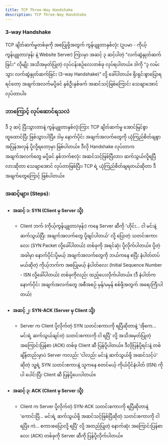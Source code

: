 ```yaml
---
title: TCP Three-Way Handshake
description: TCP Three-Way Handshake
---
```



### 3-way Handshake

TCP ချိတ်ဆက်မှုတစ်ခုကို အစပြုဖို့အတွက် ကွန်ပျူတာနှစ်လုံး (ဥပမာ - ကိုယ့်ကွန်ပျူတာ/ဖုန်း နဲ့ Website Server) ကြားမှာ အဆင့် ၃ ဆင့်ပါတဲ့ "လက်ဆွဲနှုတ်ဆက်ခြင်း" လိုမျိုး အသိအမှတ်ပြုတဲ့ လုပ်ငန်းစဉ်လေးတစ်ခု လုပ်ရပါတယ်။ ဒါကို "၃ လမ်းသွား လက်ဆွဲနှုတ်ဆက်ခြင်း (3-way Handshake)" လို့ ခေါ်ပါတယ်။ ရိုးရှင်းစွာပြောရရင်တော့ အချက်အလက်မပို့ခင် နှစ်ဦးနှစ်ဖက် အဆင်သင့်ဖြစ်ကြောင်း သေချာအောင်လုပ်တာပါ။

### ဘာကြောင့် လုပ်ဆောင်ရသလဲ

ဒီ ၃ ဆင့် ပြီးသွားတာနဲ့ ကွန်ပျူတာနှစ်လုံးကြား TCP ချိတ်ဆက်မှု အောင်မြင်စွာ ထူထောင်ပြီး ဖြစ်သွားပါပြီ။ ဒါမှ နောက်ပိုင်း အချက်အလက်တွေကို ယုံကြည်စိတ်ချစွာ အပြန်အလှန် ပို့လို့ရတော့မှာ ဖြစ်ပါတယ်။ ဒီလို Handshake လုပ်တာက အချက်အလက်တွေ မပို့ခင် နှစ်ဘက်စလုံး အဆင်သင့်ဖြစ်ပြီလား၊ ဆက်သွယ်လို့ရပြီလားဆိုတာ သေချာအောင် လုပ်တာဖြစ်ပြီး၊ TCP ရဲ့ ယုံကြည်စိတ်ချရတယ်ဆိုတာ ဒီအချက်တွေကြောင့် ဖြစ်ပါတယ်။

<ContentImage src={threeWayHandshake} alt="tcp three-way handshake" />

### အဆင့်များ (Steps):

- #### အဆင့် ၁: SYN (Client မှ Server သို့)

  - Client ဘက် (ကိုယ့်ကွန်ပျူတာ/ဖုန်း) ကနေ Server ဆီကို 'ဟိုင်း... ငါ မင်းနဲ့ ဆက်သွယ်ပြီး အချက်အလက်တွေ ပို့ချင်ပါတယ်' လို့ ပြောတဲ့ သတင်းစကားလေး (SYN Packet လို့ခေါ်ပါတယ်) တစ်ခုကို အရင်ဆုံး ပို့လိုက်ပါတယ်။ ပို့တဲ့အခါမှာ နောက်ပိုင်းပို့မယ့် အချက်အလက်တွေကို ဘယ်ကနေ စပြီး နံပါတ်တပ်မယ်ဆိုတဲ့ ကိုယ့်ဘက်က အစပြုမယ့် နံပါတ်လေး (Initial Sequence Number - ISN လို့ခေါ်ပါတယ်) တစ်ခုကိုလည်း ထည့်ပေးလိုက်ပါတယ်။ (ဒီ နံပါတ်က နောက်ပိုင်း အချက်အလက်တွေ အစီအစဉ် မှန်/မမှန် စစ်ဖို့အတွက် အရေးကြီးပါတယ်)

- #### အဆင့် ၂: SYN-ACK (Server မှ Client သို့)

  - Server က Client ပို့လိုက်တဲ့ SYN သတင်းစကားကို ရပြီဆိုတာနဲ့ 'အိုကေ... မင်းရဲ့ ဆက်သွယ်ချင်တဲ့ သတင်းစကားကို ငါ ရပြီ' လို့ အသိအမှတ်ပြုတဲ့ အကြောင်းပြန်စာ (ACK) တစ်ခု Client ဆီ ပြန်ပို့ပါတယ်။ ဒီလိုပြန်ပို့ရင်းနဲ့ တစ်ချိန်တည်းမှာပဲ Server ကလည်း 'ငါလည်း မင်းနဲ့ ဆက်သွယ်ဖို့ အဆင်သင့်ပဲ' ဆိုတဲ့ သူ့ရဲ့ SYN သတင်းစကားနဲ့ သူကနေ စတင်မယ့် ကိုယ်ပိုင်နံပါတ် (ISN) ကိုပါ ပေါင်းပြီး Client ဆီ ပြန်ပို့ပေးပါတယ်။

- #### အဆင့် ၃: ACK (Client မှ Server သို့)

  - Client က Server ပို့လိုက်တဲ့ SYN-ACK သတင်းစကားကို ရပြီဆိုတာနဲ့ 'ကောင်းပြီ... မင်းရဲ့ ဆက်သွယ်ဖို့ အဆင်သင့်ဖြစ်ပြီဆိုတဲ့ သတင်းစကားကို ငါ ရပြီ။ ကဲ... စကားစပြောလို့ ရပြီ' လို့ အတည်ပြုတဲ့ နောက်ဆုံး အကြောင်းပြန်စာလေး (ACK) တစ်ခုကို Server ဆီကို ပြန်ပို့လိုက်ပါတယ်။
